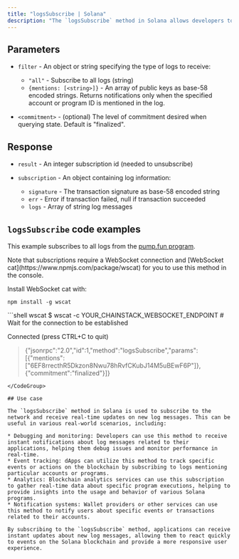 ---
title: "logsSubscribe | Solana"
description: "The `logsSubscribe` method in Solana allows developers to receive real-time notifications about new log messages on the Solana blockchain. This subscription-based method provides updates whenever new logs are generated."
---

## Parameters

* `filter` - An object or string specifying the type of logs to receive:

  * `"all"` - Subscribe to all logs (string)
  * `{mentions: [<string>]}` - An array of public keys as base-58 encoded strings. Returns notifications only when the specified account or program ID is mentioned in the log.

* `<commitment>` - (optional) The level of commitment desired when querying state. Default is "finalized".

## Response

* `result` - An integer subscription id (needed to unsubscribe)

* `subscription` - An object containing log information:

  * `signature` - The transaction signature as base-58 encoded string
  * `err` - Error if transaction failed, null if transaction succeeded
  * `logs` - Array of string log messages

## `logsSubscribe` code examples

This example subscribes to all logs from the [pump.fun program](https://solscan.io/account/6EF8rrecthR5Dkzon8Nwu78hRvfCKubJ14M5uBEwF6P).

<Info>
  Note that subscriptions require a WebSocket connection and [WebSocket cat](https://www.npmjs.com/package/wscat) for you to use this method in the console.

  Install WebSocket cat with:

  `npm install -g wscat`
</Info>

<CodeGroup>
  ```shell wscat
  $ wscat -c YOUR_CHAINSTACK_WEBSOCKET_ENDPOINT
  # Wait for the connection to be established

  Connected (press CTRL+C to quit)

  > {"jsonrpc":"2.0","id":1,"method":"logsSubscribe","params":[{"mentions":["6EF8rrecthR5Dkzon8Nwu78hRvfCKubJ14M5uBEwF6P"]},{"commitment":"finalized"}]}
  ```
</CodeGroup>

## Use case

The `logsSubscribe` method in Solana is used to subscribe to the network and receive real-time updates on new log messages. This can be useful in various real-world scenarios, including:

* Debugging and monitoring: Developers can use this method to receive instant notifications about log messages related to their applications, helping them debug issues and monitor performance in real-time.
* Event tracking: dApps can utilize this method to track specific events or actions on the blockchain by subscribing to logs mentioning particular accounts or programs.
* Analytics: Blockchain analytics services can use this subscription to gather real-time data about specific program executions, helping to provide insights into the usage and behavior of various Solana programs.
* Notification systems: Wallet providers or other services can use this method to notify users about specific events or transactions related to their accounts.

By subscribing to the `logsSubscribe` method, applications can receive instant updates about new log messages, allowing them to react quickly to events on the Solana blockchain and provide a more responsive user experience.
